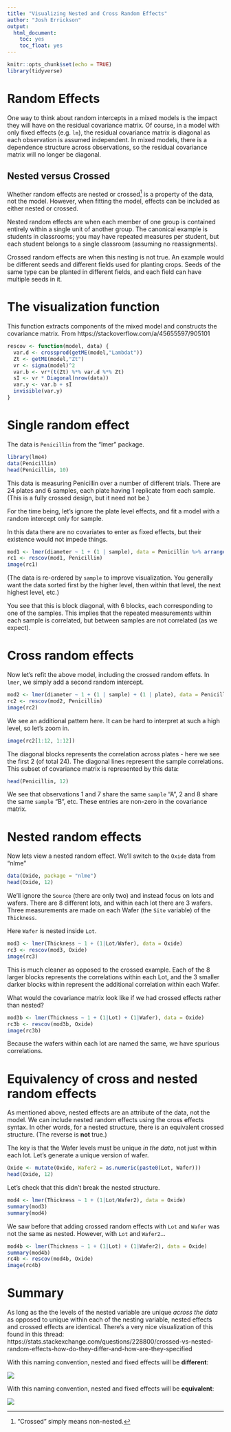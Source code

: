 ```yaml
---
title: "Visualizing Nested and Cross Random Effects"
author: "Josh Errickson"
output:
  html_document:
    toc: yes
    toc_float: yes
---
```


```r
knitr::opts_chunk$set(echo = TRUE)
library(tidyverse)
```

# Random Effects

One way to think about random intercepts in a mixed models is the impact they will have on the residual covariance matrix. Of course, in a model with only fixed effects (e.g. `lm`), the residual covariance matrix is diagonal as each observation is assumed independent. In mixed models, there is a dependence structure across observations, so the residual covariance matrix will no longer be diagonal.

## Nested versus Crossed

Whether random effects are nested or crossed^["Crossed" simply means non-nested.] is a property of the data, not the model. However, when fitting the model, effects can be included as either nested or crossed.

Nested random effects are when each member of one group is contained entirely within a single unit of another group. The canonical example is students in classrooms; you may have repeated measures per student, but each student belongs to a single classroom (assuming no reassignments).

Crossed random effects are when this nesting is not true. An example would be different seeds and different fields used for planting crops. Seeds of the same type can be planted in different fields, and each field can have multiple seeds in it.

# The visualization function

This function extracts components of the mixed model and constructs the covariance matrix. From https://stackoverflow.com/a/45655597/905101

```r
rescov <- function(model, data) {
  var.d <- crossprod(getME(model,"Lambdat"))
  Zt <- getME(model,"Zt")
  vr <- sigma(model)^2
  var.b <- vr*(t(Zt) %*% var.d %*% Zt)
  sI <- vr * Diagonal(nrow(data))
  var.y <- var.b + sI
  invisible(var.y)
}
```

# Single random effect

The data is `Penicillin` from the "lmer" package.

```r
library(lme4)
data(Penicillin)
head(Penicillin, 10)
```

This data is measuring Penicillin over a number of different trials. There are 24 plates and 6 samples, each plate having 1 replicate from each sample. (This is a fully crossed design, but it need not be.)

For the time being, let's ignore the plate level effects, and fit a model with a random intercept only for sample.

In this data there are no covariates to enter as fixed effects, but their existence would not impede things.

```r
mod1 <- lmer(diameter ~ 1 + (1 | sample), data = Penicillin %>% arrange(sample))
rc1 <- rescov(mod1, Penicillin)
image(rc1)
```

(The data is re-ordered by `sample` to improve visualization. You generally want the data sorted first by the higher level, then within that level, the next highest level, etc.)

You see that this is block diagonal, with 6 blocks, each corresponding to one of the samples. This implies that the repeated measurements within each sample is correlated, but between samples are not correlated (as we expect).

# Cross random effects

Now let's refit the above model, including the crossed random effets. In `lmer`, we simply add a second random intercept.

```r
mod2 <- lmer(diameter ~ 1 + (1 | sample) + (1 | plate), data = Penicillin)
rc2 <- rescov(mod2, Penicillin)
image(rc2)
```

We see an additional pattern here. It can be hard to interpret at such a high level, so let's zoom in.

```r
image(rc2[1:12, 1:12])
```

The diagonal blocks represents the correlation across plates - here we see the first 2 (of total 24). The diagonal lines represent the sample correlations. This subset of covariance matrix is represented by this data:

```r
head(Penicillin, 12)
```

We see that observations 1 and 7 share the same `sample` "A", 2 and 8 share the same `sample` "B", etc. These entries are non-zero in the covariance matrix.

# Nested random effects

Now lets view a nested random effect. We'll switch to the `Oxide` data from "nlme"

```r
data(Oxide, package = "nlme")
head(Oxide, 12)
```

We'll ignore the `Source` (there are only two) and instead focus on lots and wafers. There are 8 different lots, and within each lot there are 3 wafers. Three measurements are made on each Wafer (the `Site` variable) of the `Thickness`.

Here `Wafer` is nested inside `Lot`.

```r
mod3 <- lmer(Thickness ~ 1 + (1|Lot/Wafer), data = Oxide)
rc3 <- rescov(mod3, Oxide)
image(rc3)
```

This is much cleaner as opposed to the crossed example. Each of the 8 larger blocks represents the correlations within each Lot, and the 3 smaller darker blocks within represent the additional correlation within each Wafer.

What would the covariance matrix look like if we had crossed effects rather than nested?

```r
mod3b <- lmer(Thickness ~ 1 + (1|Lot) + (1|Wafer), data = Oxide)
rc3b <- rescov(mod3b, Oxide)
image(rc3b)
```

Because the wafers within each lot are named the same, we have spurious correlations.

# Equivalency of cross and nested random effects

As mentioned above, nested effects are an attribute of the data, not the model. We can include nested random effects using the cross effects syntax. In other words, for a nested structure, there is an equivalent crossed structure. (The reverse is **not** true.)

The key is that the Wafer levels must be unique *in the data*, not just within each lot. Let's generate a unique version of wafer.

```r
Oxide <- mutate(Oxide, Wafer2 = as.numeric(paste0(Lot, Wafer)))
head(Oxide, 12)
```

Let's check that this didn't break the nested structure.

```r
mod4 <- lmer(Thickness ~ 1 + (1|Lot/Wafer2), data = Oxide)
summary(mod3)
summary(mod4)
```

We saw before that adding crossed random effects with `Lot` and `Wafer` was not the same as nested. However, with `Lot` and `Wafer2`...

```r
mod4b <- lmer(Thickness ~ 1 + (1|Lot) + (1|Wafer2), data = Oxide)
summary(mod4b)
rc4b <- rescov(mod4b, Oxide)
image(rc4b)
```


# Summary

As long as the the levels of the nested variable are unique *across the data* as opposed to unique within each of the nesting variable, nested effects and crossed effects are identical. There's a very nice visualization of this found in this thread: https://stats.stackexchange.com/questions/228800/crossed-vs-nested-random-effects-how-do-they-differ-and-how-are-they-specified

With this naming convention, nested and fixed effects will be **different**:

![](https://i.stack.imgur.com/ahXIG.png)

With this naming convention, nested and fixed effects will be **equivalent**:

![](https://i.stack.imgur.com/PPZsq.png)
